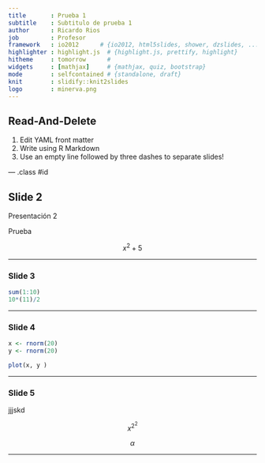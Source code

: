 ```yaml
---
title       : Prueba 1
subtitle    : Subtitulo de prueba 1
author      : Ricardo Rios
job         : Profesor
framework   : io2012      # {io2012, html5slides, shower, dzslides, ...}
highlighter : highlight.js  # {highlight.js, prettify, highlight}
hitheme     : tomorrow      # 
widgets     : [mathjax]     # {mathjax, quiz, bootstrap}
mode        : selfcontained # {standalone, draft}
knit        : slidify::knit2slides
logo        : minerva.png
---
```


## Read-And-Delete

1. Edit YAML front matter
2. Write using R Markdown
3. Use an empty line followed by three dashes to separate slides!

--- .class #id 

## Slide 2

Presentación 2

Prueba 

$$ x^2 + 5 $$



---


### Slide 3

```r
sum(1:10)
10*(11)/2
```

---


### Slide 4

```r

x <- rnorm(20)
y <- rnorm(20)

plot(x, y )

```

---

### Slide 5 
jjjskd

$$ x^2^2 $$

$$ \alpha $$ 

--- 

